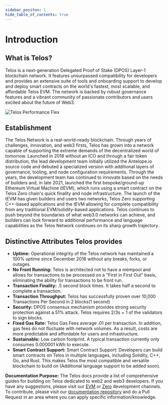 ```yaml
---
sidebar_positon: 1
hide_table_of_contents: true
---
```


# Introduction

## What is Telos?

Telos is a next-generation Delegated Proof of Stake (DPOS) Layer-1 blockchain network. It features unsurpassed compatibility for developers and provides an extensive suite of tools and onboarding support to develop and deploy smart contracts on the world's fastest, most scalable, and affordable Telos EVM. The network is backed by robust governance features and a vibrant community of passionate contributors and users excited about the future of Web3.

![Telos Performance Flex](/img/Telos_Infographic.png)

## Establishment

The Telos Network is a real-world-ready blockchain. Through years of challenges, innovation, and web3 firsts, Telos has grown into a network capable of supporting the extreme demands of the decentralized world of tomorrow. Launched in 2018 without an ICO and through a fair token distribution, the lead development team initially utilized the Antelope.io source code and debuted a specialized version with additional layers of governance, tooling, and node configuration requirements. Through the years, the development team has continued to innovate based on the needs of builders and, in late 2021, launched the first bespoke/ground-up Ethereum Virtual Machine (tEVM), which runs using a smart contract on the Telos Zero chain's quick finality and node infrastructure. The launch of the tEVM has given builders and users two networks, Telos Zero supporting C++-based applications and the tEVM allowing for complete compatibility from any traditional EVM/solidity-based applications. Telos continues to push beyond the boundaries of what web3.0 networks can achieve, and builders can look forward to additional performance and language capabilities as the Telos Network continues on its sharp growth trajectory.

## Distinctive Attributes Telos provides

- **Uptime:** Operational integrity of the Telos network has maintained a 100% uptime since December 2018 without any breaks, forks, or outages.  
- **No Front Running:**  Telos is architected not to have a mempool and allows for transactions to be processed on a "First in First Out" basis, eliminating the ability for transactions to be front run.
- **Transaction Finality:** .5 second block times. It takes half a second to complete a transaction.
- **Transaction Throughput:** Telos has successfully proven over 10,000 Transactions Per Second in 2 blocks(1 second)
- **Security:** DPOS consensus mechanism provides strong security protection against a 51% attack. Telos requires 2/3s + 1 of the validators to sign blocks. 
- **Fixed Gas Rate:** Telos Gas Fees average .01 per transaction. In addition, gas fees do not fluctuate with network volumes. As a result, costs are more predictable and affordable for users and infrastructure.
- **Sustainable:** Low carbon footprint. A typical transaction currently only consumes 0.000001 kWh to execute.
- **Smart Contract Support:** Smart Contract Support: Developers can build smart contracts on Telos in multiple languages, including Solidity, C++, Go, and Rust. This makes Telos the most compatible and versatile blockchain to build on (Additional language support to be added soon).



**Documentation Purpose:** The Telos docs provide a list of comprehensive guides for building on Telos dedicated to web2 and web3 developers. If you have any suggestions, please visit our [EVM](https://t.me/TelosEVMDevs) or [Zero](https://t.me/dappstelos) development channels. To contribute, please visit our [documentation repository](https://github.com/telosnetwork/telos-docs) and do a Pull Request in an area where you can apply specific information/knowledge.
